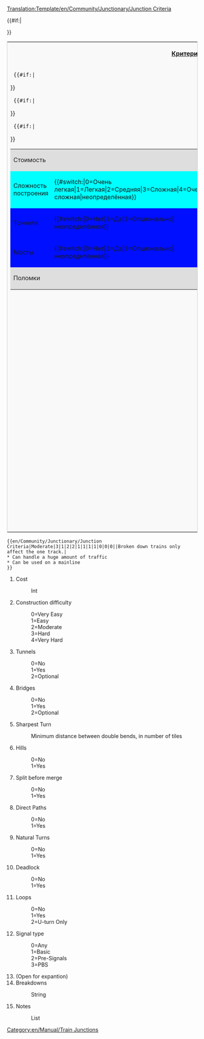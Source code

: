 <noinclude>[[Translation:Template/en/Community/Junctionary/Junction Criteria]]</noinclude><noinclude>
</noinclude><includeonly>
<table style='border: 1px solid #ccc;background-color: #f9f9f9;'>
<tr><th colspan='2'>[[ru/Community/Junctionary/Критерии развязок|Критерии развязки]]</th></tr>
<tr><td width='50%' valign='top'>
<table border='0' width='100%'>
  <tr bgcolor='#DEDEDE'><td>Стоимость</td><td>{{{1}}}</td></tr>
  {{#if:{{{2}}}|<tr bgcolor='#{{#switch:{{{2}}}|0=99FF99|1=CCFF99|2=FFFF99|3=FFCC99|4=FF9999|FFFFFF}}'>
  <td>Сложность построения</td><td>{{#switch:{{{2}}}|0=Очень легкая|1=Легкая|2=Средняя|3=Сложная|4=Очень сложная|неопределённая}}</td></tr>}}
  {{#if:{{{3}}}|<tr bgcolor='#{{#switch:{{{3}}}|0=CCFFCC|1=FFCCCC|2=FFFFCC|FFFFFF}}'>
  <td>Тоннели</td><td>{{#switch:{{{3}}}|0=Нет|1=Да|2=Опционально|неопределённая}}</td></tr>}}
  {{#if:{{{4}}}|<tr bgcolor='#{{#switch:{{{4}}}|0=CCFFCC|1=FFCCCC|2=FFFFCC|FFFFFF}}'>
  <td>Мосты</td><td>{{#switch:{{{4}}}|0=Нет|1=Да|2=Опционально|неопределённая}}</td></tr>}}
  <tr bgcolor='#DEDEDE'><td colspan='2'>Поломки<br/>{{{14}}}</td></tr>
</table>
</td><td width='50%' valign='top'>
<table border='0' width='100%'>{{#if:{{{5}}}|<tr bgcolor='#{{#switch:{{{5}}}   | 0=f99   | 1=fc9   | 2=fd9   | 3=fe9   | 4=ff9   | 5=ef9   | 6=df9   | 7=cf9   | 8=bf9   | 9=af9   |10=9f9   |11=8f9   |12=7f9   |  fff  }}'>
  <td>Крутость поворота</td><td>{{{5}}}</td></tr>}}
  {{#if:{{{6}}}|<tr bgcolor='#{{#switch:{{{6}}}|0=CCFFCC|1=FFCCCC|FFFFFF}}'>
  <td>Холмы</td><td>{{#switch:{{{6}}}|0=Нет|1=Да|неопределённая}}</td></tr>}}
   {{#if:{{{7}}}|<tr bgcolor='#{{#switch:{{{7}}}|0=FFCCCC|1=CCFFCC|FFFFFF}}'>
  <td>Разделение до слияния</td><td>{{#switch:{{{7}}}|0=Нет|1=Да|неопределённая}}</td></tr>}}
  {{#if:{{{8}}}|<tr bgcolor='#{{#switch:{{{8}}}|0=FFCCCC|1=CCFFCC|FFFFFF}}'>
  <td>Прямые пути</td><td>{{#switch:{{{8}}}|0=Нет|1=Да|неопределённая}}</td></tr>}}
  {{#if:{{{9}}}|<tr bgcolor='#{{#switch:{{{9}}}|0=FFCCCC|1=CCFFCC|FFFFFF}}'>
  <td>Естественный поворот</td><td>{{#switch:{{{9}}}|0=Нет|1=Да|неопределённая}}</td></tr>}}
  {{#if:{{{10}}}|<tr bgcolor='#{{#switch:{{{10}}}|0=CCFFCC|1=FFCCCC|FFFFFF}}'>
  <td>Тупик</td><td>{{#switch:{{{10}}}|0=Нет|1=Да|неопределённая}}</td></tr>}}
  {{#if:{{{11}}}|<tr bgcolor='#{{#switch:{{{11}}}|0=CCFFCC|1=FFCCCC|2=CCFFCC|FFFFFF}}'>
  <td>Петля</td><td>{{#switch:{{{11}}}|0=Нет|1=Да|2=только U-образный поворот|неопределенная}}</td></tr>}}
  {{#if:{{{12}}}|<tr bgcolor='#DEDEDE'><td>Тип сигнала</td>
  <td>{{#switch:{{{12}}}|0=Любой|1=Основной|2=Пре-сигнал|3=PBS|неопределённый}}</td></tr>}}
</table>
</td></tr>
{{#if:{{{15}}}|<tr><td colspan='2'>{{{15}}}</td></tr>}}
</table>
</includeonly>
<noinclude>
{{ru/Community/Junctionary/Критерии развязки|Средняя|3|1|2|2|1|1|1|1|0|0|0||Поломка состава только на одном пути.|
* Can handle a huge amount of traffic
* Can be used on a mainline
}}
<pre>{{en/Community/Junctionary/Junction Criteria|Moderate|3|1|2|2|1|1|1|1|0|0|0||Broken down trains only affect the one track.|
* Can handle a huge amount of traffic
* Can be used on a mainline
}}</pre>
#Cost
#:Int
#Construction difficulty
#:0=Very Easy
#:1=Easy
#:2=Moderate
#:3=Hard
#:4=Very Hard
#Tunnels
#:0=No
#:1=Yes
#:2=Optional
#Bridges
#:0=No
#:1=Yes
#:2=Optional
#Sharpest Turn
#:Minimum distance between double bends, in number of tiles
#Hills
#:0=No
#:1=Yes
#Split before merge
#:0=No
#:1=Yes
#Direct Paths
#:0=No
#:1=Yes
#Natural Turns
#:0=No
#:1=Yes
#Deadlock
#:0=No
#:1=Yes
#Loops
#:0=No
#:1=Yes
#:2=U-turn Only
#Signal type
#:0=Any
#:1=Basic
#:2=Pre-Signals
#:3=PBS
# (Open for expantion)
#Breakdowns
#:String
#Notes
#:List

[[Category:en/Manual/Train Junctions]]
</noinclude>